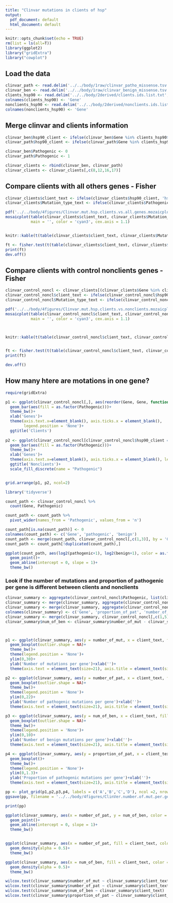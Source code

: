 ```yaml
---
title: "Clinvar mutations in clients of hsp"
output:
  pdf_document: default
  html_document: default
---
```


```r
knitr::opts_chunk$set(echo = TRUE)
rm(list = ls(all=T))
library(ggplot2)
library("gridExtra")
library("cowplot")
```


## Load the data
```r
clinvar_path <- read.delim('../../body/1raw/clinvar_patho_missense.tsv', sep = ' ')
clinvar_ben <- read.delim('../../body/1raw/clinvar_benign_missense.tsv', sep = ' ')
clients_hsp90 <- read.delim('../../body/2derived/clients.ids.list.txt', header = F)
colnames(clients_hsp90) <- 'Gene'
nonclients_hsp90 <- read.delim('../../body/2derived/nonclients.ids.list.txt', header = F)
colnames(nonclients_hsp90) <- 'Gene'
```

## Merge clinvar and clients information
```r
clinvar_ben$hsp90_client <- ifelse(clinvar_ben$Gene %in% clients_hsp90$Gene, 1,0)
clinvar_path$hsp90_client <- ifelse(clinvar_path$Gene %in% clients_hsp90$Gene, 1,0)

clinvar_ben$Pathogenic <- 0
clinvar_path$Pathogenic <- 1

clinvar_clients <- rbind(clinvar_ben, clinvar_path)
clinvar_clients <- clinvar_clients[,c(8,12,16,17)]
```

## Compare clients with all others genes - Fisher

```r
clinvar_clients$client_text <- ifelse(clinvar_clients$hsp90_client, 'hsp90 clients', 'other genes')
clinvar_clients$Mutation_type_text <- ifelse(clinvar_clients$Pathogenic, 'pathogenic', 'benign')

pdf('../../body/4figures/Clinvar.mut.hsp.clients.vs.all.genes.mozaicplot.pdf')
mosaicplot(table(clinvar_clients$client_text, clinvar_clients$Mutation_type_text), ylab = 'Mutations', 
           main = '', color = 'cyan3', cex.axis = 1.1)


knitr::kable(t(table(clinvar_clients$client_text, clinvar_clients$Mutation_type_text)))

ft <- fisher.test(t(table(clinvar_clients$client_text, clinvar_clients$Mutation_type_text)))
print(ft)
dev.off()
```

## Compare clients with control nonclients genes - Fisher

```r
clinvar_control_noncl <- clinvar_clients[(clinvar_clients$Gene %in% clients_hsp90$Gene) | (clinvar_clients$Gene %in% nonclients_hsp90$Gene),]
clinvar_control_noncl$client_text <- ifelse(clinvar_control_noncl$hsp90_client, 'client', 'nonclient')
clinvar_control_noncl$Mutation_type_text <- ifelse(clinvar_control_noncl$Pathogenic, 'pathogenic', 'benign')

pdf('../../body/4figures/Clinvar.mut.hsp.clients.vs.nonclients.mozaicplot.pdf')
mosaicplot(table(clinvar_control_noncl$client_text, clinvar_control_noncl$Mutation_type_text), ylab = 'Mutations', 
           main = '', color = 'cyan3', cex.axis = 1.1)



knitr::kable(t(table(clinvar_control_noncl$client_text, clinvar_control_noncl$Mutation_type_text)))


ft <- fisher.test(t(table(clinvar_control_noncl$client_text, clinvar_control_noncl$Mutation_type_text)))
print(ft)

dev.off()
```

## How many htere are motations in one gene?

```r
require(gridExtra)

p1 <- ggplot(clinvar_control_noncl[,], aes(reorder(Gene, Gene, function(x)-length(x))))+
  geom_bar(aes(fill = as.factor(Pathogenic)))+
  theme_bw()+
  xlab('Genes')+
  theme(axis.text.x=element_blank(), axis.ticks.x = element_blank(),
        legend.position = 'None')+
  ggtitle('Clients')
  
p2 <- ggplot(clinvar_control_noncl[clinvar_control_noncl$hsp90_client == 0,], aes(reorder(Gene, Gene, function(x)-length(x))))+
  geom_bar(aes(fill = as.factor(Pathogenic)))+
  theme_bw()+
  xlab('Genes')+
  theme(axis.text.x=element_blank(), axis.ticks.x = element_blank(), legend.position = c(0.87,0.85), legend.background = element_rect(fill = "white", color = "black"))+
  ggtitle('Nonclients')+
  scale_fill_discrete(name = "Pathogenic")


grid.arrange(p1, p2, ncol=2)

```
```r

library('tidyverse')

count_path <- clinvar_control_noncl %>%
  count(Gene, Pathogenic)

count_path <- count_path %>%
  pivot_wider(names_from = 'Pathogenic', values_from = 'n')

count_path[is.na(count_path)] <- 0
colnames(count_path) <- c('Gene', 'pathogenic', 'benign')
count_path <- merge(count_path, clinvar_control_noncl[,c(1,3)], by = 'Gene')
count_path <- count_path[!duplicated(count_path),]

ggplot(count_path, aes(log2(pathogenic+1), log2(benign+1), color = as.factor(hsp90_client)))+
  geom_point()+
  geom_abline(intercept = 0, slope = 1)+
  theme_bw()

```

### Look if the number of mutations and proportion of pathogenic per gene is different between clients and nonclients

```r
clinvar_summary <- aggregate(clinvar_control_noncl$Pathogenic, list(clinvar_control_noncl$Gene), FUN = mean)
clinvar_summary <- merge(clinvar_summary, aggregate(clinvar_control_noncl$Pathogenic, list(clinvar_control_noncl$Gene), FUN = length), by = 'Group.1')
clinvar_summary <- merge(clinvar_summary, aggregate(clinvar_control_noncl$Pathogenic, list(clinvar_control_noncl$Gene), FUN = sum), by = 'Group.1')
colnames(clinvar_summary) <- c('Gene', 'proportion_of_pat', 'number_of_mut', 'number_of_pat' )
clinvar_summary <- merge(clinvar_summary, clinvar_control_noncl[,c(1,5)][!duplicated(clinvar_control_noncl[,c(1,5)]),], by = 'Gene', all.x = T)
clinvar_summary$num_of_ben <- clinvar_summary$number_of_mut - clinvar_summary$number_of_pat



p1 <- ggplot(clinvar_summary, aes(y = number_of_mut, x = client_text, fill = client_text))+
  geom_boxplot(outlier.shape = NA)+
  theme_bw()+
  theme(legend.position = 'None')+
  ylim(0,30)+
  ylab('Number of mutations per gene')+xlab('')+
  theme(axis.text = element_text(size=21), axis.title = element_text(size=18))

p2 <- ggplot(clinvar_summary, aes(y = number_of_pat, x = client_text, fill = client_text))+
  geom_boxplot(outlier.shape = NA)+
  theme_bw()+
  theme(legend.position = 'None')+
  ylim(0,22)+
  ylab('Number of pathogenic mutations per gene')+xlab('')+
  theme(axis.text = element_text(size=21), axis.title = element_text(size=18))

p3 <- ggplot(clinvar_summary, aes(y = num_of_ben, x = client_text, fill = client_text))+
  geom_boxplot(outlier.shape = NA)+
  theme_bw()+
  theme(legend.position = 'None')+
  ylim(0,10)+
  ylab('Number of benign mutations per gene')+xlab('')+
  theme(axis.text = element_text(size=21), axis.title = element_text(size=18))

p4 <- ggplot(clinvar_summary, aes(y = proportion_of_pat, x = client_text, fill = client_text))+
  geom_boxplot()+
  theme_bw()+
  theme(legend.position = 'None')+
  ylim(0,1.3)+
  ylab('Proportion of pathogenic mutations per gene')+xlab('')+
  theme(axis.text = element_text(size=21), axis.title = element_text(size=18))

pp <- plot_grid(p1,p2,p3,p4, labels = c('A','B','C','D'), ncol =2, nrow=2, label_size = 30)
ggsave(pp, filename = '../../body/4figures/ClinVer.number.of.mut.per.gene.clients.vs.nonclients.pdf', width = 15, height = 11, units = 'in')

print(pp)

ggplot(clinvar_summary, aes(x = number_of_pat, y = num_of_ben, color = client_text))+
  geom_point()+
  geom_abline(intercept = 0, slope = 1)+
  theme_bw()


ggplot(clinvar_summary, aes(x = number_of_pat, fill = client_text, color = client_text))+
  geom_density(alpha = 0.5)+
  theme_bw()

ggplot(clinvar_summary, aes(x = num_of_ben, fill = client_text, color = client_text))+
  geom_density(alpha = 0.5)+
  theme_bw()

```

```r

wilcox.test(clinvar_summary$number_of_mut ~ clinvar_summary$client_text)
wilcox.test(clinvar_summary$number_of_pat ~ clinvar_summary$client_text)
wilcox.test(clinvar_summary$num_of_ben ~ clinvar_summary$client_text)
wilcox.test(clinvar_summary$proportion_of_pat ~ clinvar_summary$client_text)

```







